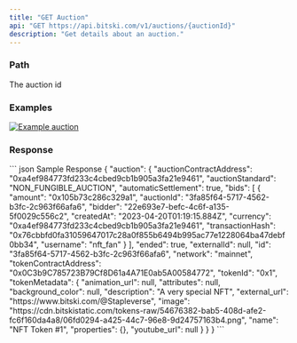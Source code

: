 ```yaml
---
title: "GET Auction"
api: "GET https://api.bitski.com/v1/auctions/{auctionId}"
description: "Get details about an auction."
---
```


### Path

<ParamField path="auctionId" type="string" required>
  The auction id
</ParamField>

### Examples

[![Example auction](/assets/images/auction-cf357ab88249e78dc87ac56cb39ae3b3.png "See past auction as example")](https://www.bitski.com/@Candy/products/jd-davison-legendary-b493a939-f28d-4fad-8edc-37233b0f429b)

### Response

<ResponseField name="auction" type="Auction object" required>
  <Expandable>
    <ResponseField name="id" type="string" required/>
    <ResponseField name="auctionContractAddress" type="string" required/>
    <ResponseField name="auctionStandard" type="string" required/>
    <ResponseField name="automaticSettlement" type="boolean" required/>
    <ResponseField name="bids" type="array of objects" required/>
    <ResponseField name="ended" type="boolean" required/>
    <ResponseField name="externalId" type="string"/>
    <ResponseField name="network" type="string" required/>
    <ResponseField name="tokenContractAddress" type="string" required/>
    <ResponseField name="tokenId" type="string" required/>
    <ResponseField name="tokenMetadata" type="object" required/>
  </Expandable>
</ResponseField>

<ResponseExample>
``` json Sample Response
{
  "auction": {
    "auctionContractAddress": "0xa4ef984773fd233c4cbed9cb1b905a3fa21e9461",
    "auctionStandard": "NON_FUNGIBLE_AUCTION",
    "automaticSettlement": true,
    "bids": [
      {
        "amount": "0x105b73c286c329a1",
        "auctionId": "3fa85f64-5717-4562-b3fc-2c963f66afa6",
        "bidder": "22e693e7-befc-4c6f-a135-5f0029c556c2",
        "createdAt": "2023-04-20T01:19:15.884Z",
        "currency": "0xa4ef984773fd233c4cbed9cb1b905a3fa21e9461",
        "transactionHash": "0x76cbbfd0fa31059647017c28a0f855b6494b995ac77e1228064ba47debf0bb34",
        "username": "nft_fan"
      }
    ],
    "ended": true,
    "externalId": null,
    "id": "3fa85f64-5717-4562-b3fc-2c963f66afa6",
    "network": "mainnet",
    "tokenContractAddress": "0x0C3b9C785723B79Cf8D61a4A71E0ab5A00584772",
    "tokenId": "0x1",
    "tokenMetadata": {
      "animation_url": null,
      "attributes": null,
      "background_color": null,
      "description": "A very special NFT",
      "external_url": "https://www.bitski.com/@Stapleverse",
      "image": "https://cdn.bitskistatic.com/tokens-raw/54676382-bab5-408d-afe2-fc6f160da4a8/06fd0294-a425-44c7-96e8-9d24757163b4.png",
      "name": "NFT Token #1",
      "properties": {},
      "youtube_url": null
    }
  }
}
```
</ResponseExample>
